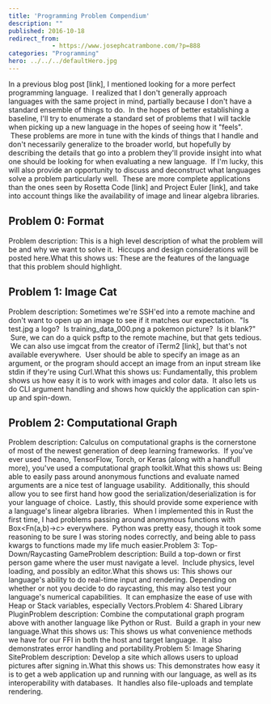 ```yaml
---
title: 'Programming Problem Compendium'
description: ""
published: 2016-10-18
redirect_from: 
            - https://www.josephcatrambone.com/?p=888
categories: "Programming"
hero: ../../../defaultHero.jpg
---
```

In a previous blog post \[link], I mentioned looking for a more perfect programming language.  I realized that I don't generally approach languages with the same project in mind, partially because I don't have a standard ensemble of things to do.  In the hopes of better establishing a baseline, I'll try to enumerate a standard set of problems that I will tackle when picking up a new language in the hopes of seeing how it "feels".  These problems are more in tune with the kinds of things that I handle and don't necessarily generalize to the broader world, but hopefully by describing the details that go into a problem they'll provide insight into what one should be looking for when evaluating a new language.  If I'm lucky, this will also provide an opportunity to discuss and deconstruct what languages solve a problem particularly well.  These are more complete applications than the ones seen by Rosetta Code \[link] and Project Euler \[link], and take into account things like the availability of image and linear algebra libraries.

## Problem 0: Format

Problem description: This is a high level description of what the problem will be and why we want to solve it.  Hiccups and design considerations will be posted here.What this shows us: These are the features of the language that this problem should highlight.

## Problem 1: Image Cat

Problem description: Sometimes we're SSH'ed into a remote machine and don't want to open up an image to see if it matches our expectation.  "Is test.jpg a logo?  Is training_data_000.png a pokemon picture?  Is it blank?"  Sure, we can do a quick psftp to the remote machine, but that gets tedious.  We can also use imgcat from the creator of iTerm2 \[link], but that's not available everywhere.  User should be able to specify an image as an argument, or the program should accept an image from an input stream like stdin if they're using Curl.What this shows us: Fundamentally, this problem shows us how easy it is to work with images and color data.  It also lets us do CLI argument handling and shows how quickly the application can spin-up and spin-down.

## Problem 2: Computational Graph

Problem description: Calculus on computational graphs is the cornerstone of most of the newest generation of deep learning frameworks.  If you've ever used Theano, TensorFlow, Torch, or Keras (along with a handfull more), you've used a computational graph toolkit.What this shows us: Being able to easily pass around anonymous functions and evaluate named arguments are a nice test of language usability.  Additionally, this should allow you to see first hand how good the serialization/deserialization is for your language of choice.  Lastly, this should provide some experience with a language's linear algebra libraries.  When I implemented this in Rust the first time, I had problems passing around anonymous functions with Box&lt;Fn(a,b)->c> everywhere.  Python was pretty easy, though it took some reasoning to be sure I was storing nodes correctly, and being able to pass kwargs to functions made my life much easier.Problem 3: Top-Down/Raycasting GameProblem description: Build a top-down or first person game where the user must navigate a level.  Include physics, level loading, and possibly an editor.What this shows us: This shows our language's ability to do real-time input and rendering. Depending on whether or not you decide to do raycasting, this may also test your language's numerical capabilities.  It can emphasize the ease of use with Heap or Stack variables, especially Vectors.Problem 4: Shared Library PluginProblem description: Combine the computational graph program above with another language like Python or Rust.  Build a graph in your new language.What this shows us: This shows us what convenience methods we have for our FFI in both the host and target language.  It also demonstrates error handling and portability.Problem 5: Image Sharing SiteProblem description: Develop a site which allows users to upload pictures after signing in.What this shows us: This demonstrates how easy it is to get a web application up and running with our language, as well as its interoperability with databases.  It handles also file-uploads and template rendering.

